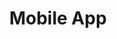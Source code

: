 ---
title: 'Mobile App'
description: 'How do I use the Fapshi mobile app?'
keywords: ['fapshi mobile app', 'mobile payments', 'fapshi app features', 'fapshi account', 'mobile app setup']
---